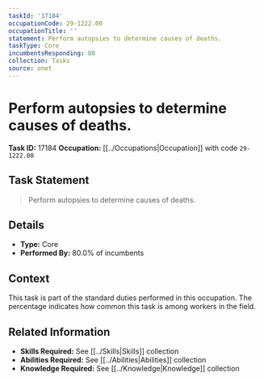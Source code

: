 ```yaml
---
taskId: '17184'
occupationCode: 29-1222.00
occupationTitle: ''
statement: Perform autopsies to determine causes of deaths.
taskType: Core
incumbentsResponding: 80
collection: Tasks
source: onet
---
```

# Perform autopsies to determine causes of deaths.

**Task ID:** 17184
**Occupation:** [[../Occupations|Occupation]] with code `29-1222.00`

## Task Statement

> Perform autopsies to determine causes of deaths.

## Details

- **Type:** Core
- **Performed By:** 80.0% of incumbents

## Context

This task is part of the standard duties performed in this occupation. The percentage indicates how common this task is among workers in the field.

## Related Information

- **Skills Required:** See [[../Skills|Skills]] collection
- **Abilities Required:** See [[../Abilities|Abilities]] collection
- **Knowledge Required:** See [[../Knowledge|Knowledge]] collection
